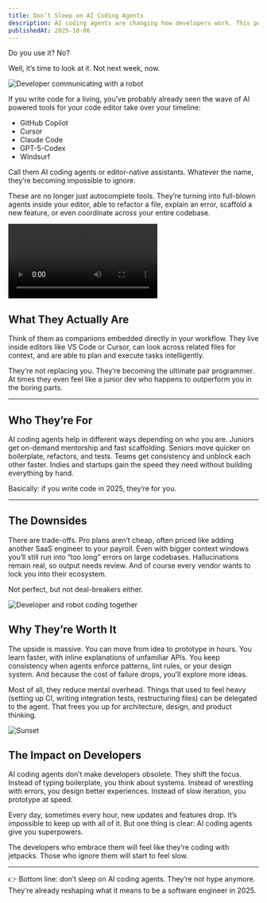 ```yaml
---
title: Don’t Sleep on AI Coding Agents
description: AI coding agents are changing how developers work. This post explains what they are, their pros and cons, and why they give you superpowers.
publishedAt: 2025-10-06
---
```


Do you use it? No?

Well, it’s time to look at it. Not next week, now.

<Image
  src="/images/ai-agents/robot.png"
  width={1920}
  height={1080}
  alt="Developer communicating with a robot"
/>

If you write code for a living, you’ve probably already seen the wave of AI powered tools for your code editor take over your timeline:

- GitHub Copilot
- Cursor
- Claude Code
- GPT-5-Codex
- Windsurf

Call them AI coding agents or editor-native assistants. Whatever the name, they’re becoming impossible to ignore.

These are no longer just autocomplete tools. They’re turning into full-blown agents inside your editor, able to refactor a file, explain an error, scaffold a new feature, or even coordinate across your entire codebase.

<video controls preload="metadata">
  <source src="/images/ai-agents/cursor-agent.mp4" type="video/mp4" />A video
  demonstrating the cursor AI agent
</video>

## What They Actually Are

Think of them as companions embedded directly in your workflow. They live inside editors like VS Code or Cursor, can look across related files for context, and are able to plan and execute tasks intelligently.

They’re not replacing you. They’re becoming the ultimate pair programmer. At times they even feel like a junior dev who happens to outperform you in the boring parts.

---

## Who They’re For

AI coding agents help in different ways depending on who you are. Juniors get on-demand mentorship and fast scaffolding. Seniors move quicker on boilerplate, refactors, and tests. Teams get consistency and unblock each other faster. Indies and startups gain the speed they need without building everything by hand.

Basically: if you write code in 2025, they’re for you.

---

## The Downsides

There are trade-offs. Pro plans aren’t cheap, often priced like adding another SaaS engineer to your payroll. Even with bigger context windows you’ll still run into “too long” errors on large codebases. Hallucinations remain real, so output needs review. And of course every vendor wants to lock you into their ecosystem.

Not perfect, but not deal-breakers either.

<Image
  src="/images/ai-agents/robot-heart.png"
  width={1920}
  height={1080}
  alt="Developer and robot coding together"
/>

## Why They’re Worth It

The upside is massive. You can move from idea to prototype in hours. You learn faster, with inline explanations of unfamiliar APIs. You keep consistency when agents enforce patterns, lint rules, or your design system. And because the cost of failure drops, you’ll explore more ideas.

Most of all, they reduce mental overhead. Things that used to feel heavy (setting up CI, writing integration tests, restructuring files) can be delegated to the agent. That frees you up for architecture, design, and product thinking.

<Image
  src="/images/ai-agents/sunset.png"
  width={1920}
  height={1080}
  alt="Sunset"
/>

## The Impact on Developers

AI coding agents don’t make developers obsolete. They shift the focus. Instead of typing boilerplate, you think about systems. Instead of wrestling with errors, you design better experiences. Instead of slow iteration, you prototype at speed.

Every day, sometimes every hour, new updates and features drop. It’s impossible to keep up with all of it. But one thing is clear: AI coding agents give you superpowers.

The developers who embrace them will feel like they’re coding with jetpacks. Those who ignore them will start to feel slow.

---

👉 Bottom line: don’t sleep on AI coding agents. They’re not hype anymore. They’re already reshaping what it means to be a software engineer in 2025.
